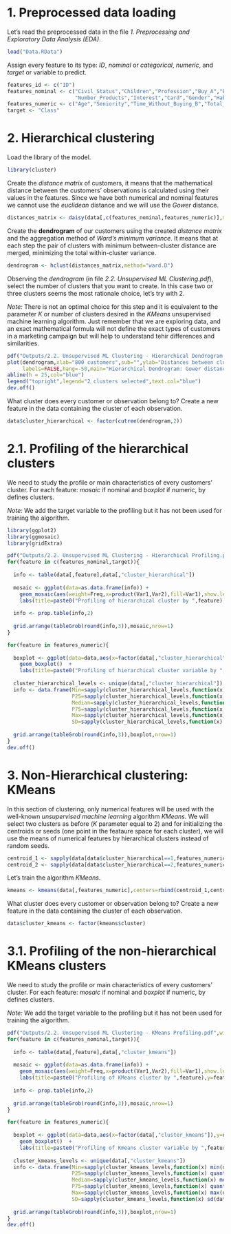 # 1. Preprocessed data loading

Let's read the preprocessed data in the file *1. Preprocessing and Exploratory Data Analysis (EDA)*.
```{r}
load("Data.RData")
```

Assign every feature to its type: *ID*, *nominal* or *categorical*, *numeric*, and *target* or variable to predict.
```{r}
features_id <- c("ID")
features_nominal <- c("Civil_Status","Children","Profession","Buy_A","Buy_B","Buy_C","Buy_D","Buy_E",
                      "Number_Products","Interest","Card","Gender","Habitat_Type")
features_numeric <- c("Age","Seniority","Time_Without_Buying_B","Total_Expenses","Time_Without_Buying")
target <- "Class"
```

# 2. Hierarchical clustering

Load the library of the model.
```{r}
library(cluster)
```

Create the *distance matrix* of customers, it means that the mathematical distance between the customers' observations is calculated using their values in the features. Since we have both numerical and nominal features we cannot use the *euclidean* distance and we will use the *Gower* distance.
```{r}
distances_matrix <- daisy(data[,c(features_nominal,features_numeric)],metric="gower")
```

Create the **dendrogram** of our customers using the created *distance matrix* and the aggregation method of *Ward's minimum variance*. It means that at each step the pair of clusters with minimum between-cluster distance are merged, minimizing the total within-cluster variance.
```{r}
dendrogram <- hclust(distances_matrix,method="ward.D")
```

Observing the *dendrogram* (in file *2.2. Unsupervised ML Clustering.pdf*), select the number of clusters that you want to create. In this case two or three clusters seems the most rationale choice, let's try with 2.

*Note:* There is not an optimal choice for this step and it is equivalent to the parameter *K* or number of clusters desired in the *KMeans* unsupervised machine learning algorithm. Just remember that we are exploring data, and an exact mathematical formula will not define the exact types of customers in a marketing campaign but will help to understand tehir differences and similarities.
```{r}
pdf("Outputs/2.2. Unsupervised ML Clustering - Hierarchical Dendrogram.pdf",width=10,height=5)
plot(dendrogram,xlab="800 customers",sub="",ylab="Distances between clusters",
     labels=FALSE,hang=-50,main="Hierarchical Dendrogram: Gower distances & Ward's aggregation method")
abline(h = 25,col="blue")
legend("topright",legend="2 clusters selected",text.col="blue")
dev.off()
```

What cluster does every customer or observation belong to? Create a new feature in the data containing the cluster of each observation.
```{r}
data$cluster_hierarchical <- factor(cutree(dendrogram,2))
```

# 2.1. Profiling of the hierarchical clusters

We need to study the profile or main characteristics of every customers' cluster. For each feature: *mosaic* if nominal and *boxplot* if numeric, by defines clusters.

*Note:* We add the target variable to the profiling but it has not been used for training the algorithm.
```{r}
library(ggplot2)
library(ggmosaic)
library(gridExtra)

pdf("Outputs/2.2. Unsupervised ML Clustering - Hierarchical Profiling.pdf",width=10,height=5)
for(feature in c(features_nominal,target)){
  
  info <- table(data[,feature],data[,"cluster_hierarchical"])
  
  mosaic <- ggplot(data=as.data.frame(info)) + 
    geom_mosaic(aes(weight=Freq,x=product(Var1,Var2),fill=Var1),show.legend=F) +
    labs(title=paste0("Profiling of hierarchical cluster by ",feature),y=feature,x="Hierarchical cluster")
  
  info <- prop.table(info,2)
  
  grid.arrange(tableGrob(round(info,3)),mosaic,nrow=1)
}

for(feature in features_numeric){
  
  boxplot <- ggplot(data=data,aes(x=factor(data[,"cluster_hierarchical"]),y=data[,feature])) +  
    geom_boxplot()  + 
    labs(title=paste0("Profiling of hierarchical cluster variable by ",feature),y=feature,x="Hierarchical cluster")
  
  cluster_hierarchical_levels <- unique(data[,"cluster_hierarchical"])
  info <- data.frame(Min=sapply(cluster_hierarchical_levels,function(x) min(data[data[,"cluster_hierarchical"]==x,feature])),
                     P25=sapply(cluster_hierarchical_levels,function(x) quantile(data[data[,"cluster_hierarchical"]==x,feature],0.25)),
                     Median=sapply(cluster_hierarchical_levels,function(x) median(data[data[,"cluster_hierarchical"]==x,feature])),
                     P75=sapply(cluster_hierarchical_levels,function(x) quantile(data[data[,"cluster_hierarchical"]==x,feature],0.75)),
                     Max=sapply(cluster_hierarchical_levels,function(x) max(data[data[,"cluster_hierarchical"]==x,feature])),
                     SD=sapply(cluster_hierarchical_levels,function(x) sd(data[data[,"cluster_hierarchical"]==x,feature])))
  
  grid.arrange(tableGrob(round(info,3)),boxplot,nrow=1)
}
dev.off()
```

# 3. Non-Hierarchical clustering: KMeans

In this section of clustering, only numerical features will be used with the well-known *unsupervised machine learning* algorithm *KMeans*. We will select two clusters as before (*K* parameter equal to 2) and for initializing the centroids or seeds (one point in the feataure space for each cluster), we will use the means of numerical features by hierarchical clusters instead of random seeds.
```{r}
centroid_1 <- sapply(data[data$cluster_hierarchical==1,features_numeric],mean)
centroid_2 <- sapply(data[data$cluster_hierarchical==2,features_numeric],mean)
```

Let's train the algorithm *KMeans*.
```{r}
kmeans <- kmeans(data[,features_numeric],centers=rbind(centroid_1,centroid_2)) 
```

What cluster does every customer or observation belong to? Create a new feature in the data containing the cluster of each observation.

```{r}
data$cluster_kmeans <- factor(kmeans$cluster)
```

# 3.1. Profiling of the non-hierarchical KMeans clusters

We need to study the profile or main characteristics of every customers' cluster. For each feature: *mosaic* if nominal and *boxplot* if numeric, by defines clusters.

*Note:* We add the target variable to the profiling but it has not been used for training the algorithm.
```{r}
pdf("Outputs/2.2. Unsupervised ML Clustering - KMeans Profiling.pdf",width=10,height=5)
for(feature in c(features_nominal,target)){
  
  info <- table(data[,feature],data[,"cluster_kmeans"])
  
  mosaic <- ggplot(data=as.data.frame(info)) + 
    geom_mosaic(aes(weight=Freq,x=product(Var1,Var2),fill=Var1),show.legend=F) +
    labs(title=paste0("Profiling of KMeans cluster by ",feature),y=feature,x="KMeans cluster")
  
  info <- prop.table(info,2)
  
  grid.arrange(tableGrob(round(info,3)),mosaic,nrow=1)
}

for(feature in features_numeric){
  
  boxplot <- ggplot(data=data,aes(x=factor(data[,"cluster_kmeans"]),y=data[,feature])) +  
    geom_boxplot()  + 
    labs(title=paste0("Profiling of Kmeans cluster variable by ",feature),y=feature,x="KMeans cluster")
  
  cluster_kmeans_levels <- unique(data[,"cluster_kmeans"])
  info <- data.frame(Min=sapply(cluster_kmeans_levels,function(x) min(data[data[,"cluster_kmeans"]==x,feature])),
                     P25=sapply(cluster_kmeans_levels,function(x) quantile(data[data[,"cluster_kmeans"]==x,feature],0.25)),
                     Median=sapply(cluster_kmeans_levels,function(x) median(data[data[,"cluster_kmeans"]==x,feature])),
                     P75=sapply(cluster_kmeans_levels,function(x) quantile(data[data[,"cluster_kmeans"]==x,feature],0.75)),
                     Max=sapply(cluster_kmeans_levels,function(x) max(data[data[,"cluster_kmeans"]==x,feature])),
                     SD=sapply(cluster_kmeans_levels,function(x) sd(data[data[,"cluster_kmeans"]==x,feature])))
  
  grid.arrange(tableGrob(round(info,3)),boxplot,nrow=1)
}
dev.off()
```